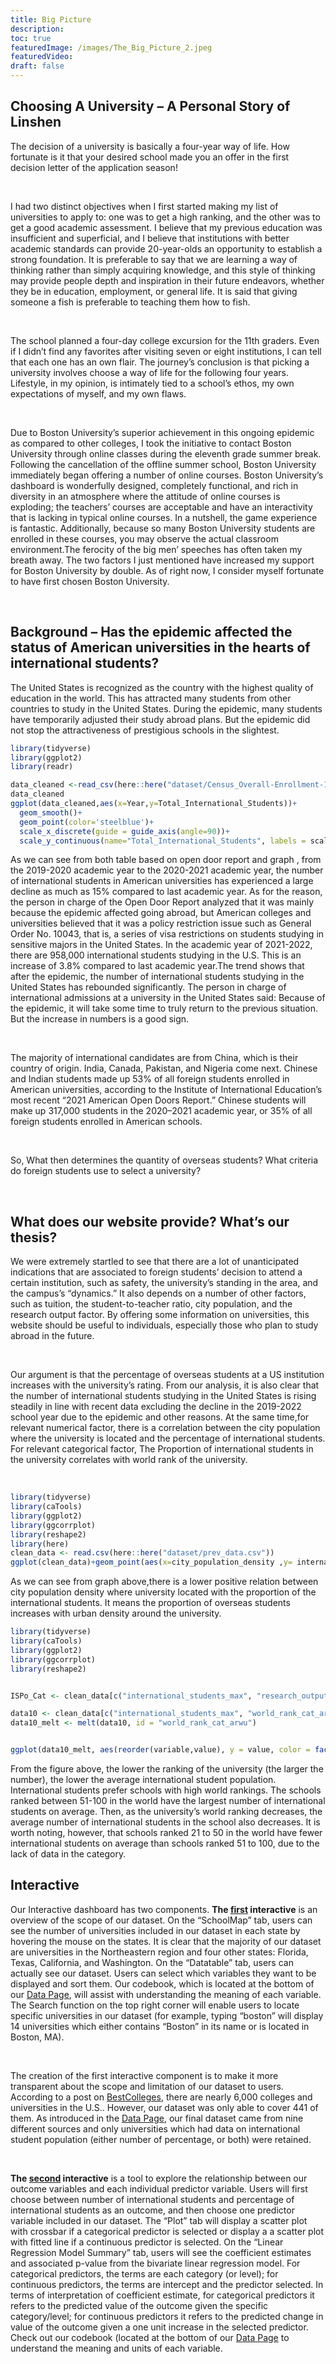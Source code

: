 ```yaml
---
title: Big Picture
description:
toc: true
featuredImage: /images/The_Big_Picture_2.jpeg
featuredVideo:
draft: false
---
```


## Choosing A University -- A Personal Story of Linshen

The decision of a university is basically a four-year way of life. How fortunate is it that your desired school made you an offer in the first decision letter of the application season!

<br>

I had two distinct objectives when I first started making my list of universities to apply to: one was to get a high ranking, and the other was to get a good academic assessment. I believe that my previous education was insufficient and superficial, and I believe that institutions with better academic standards can provide 20-year-olds an opportunity to establish a strong foundation. It is preferable to say that we are learning a way of thinking rather than simply acquiring knowledge, and this style of thinking may provide people depth and inspiration in their future endeavors, whether they be in education, employment, or general life. It is said that giving someone a fish is preferable to teaching them how to fish.

<br>

The school planned a four-day college excursion for the 11th graders. Even if I didn't find any favorites after visiting seven or eight institutions, I can tell that each one has an own flair. The journey's conclusion is that picking a university involves choose a way of life for the following four years. Lifestyle, in my opinion, is intimately tied to a school's ethos, my own expectations of myself, and my own flaws.


<br>

Due to Boston University's superior achievement in this ongoing epidemic as compared to other colleges, I took the initiative to contact Boston University through online classes during the eleventh grade summer break. Following the cancellation of the offline summer school, Boston University immediately began offering a number of online courses. Boston University's dashboard is wonderfully designed, completely functional, and rich in diversity in an atmosphere where the attitude of online courses is exploding; the teachers' courses are acceptable and have an interactivity that is lacking in typical online courses. In a nutshell, the game experience is fantastic. Additionally, because so many Boston University students are enrolled in these courses, you may observe the actual classroom environment.The ferocity of the big men' speeches has often taken my breath away. The two factors I just mentioned have increased my support for Boston University by double. As of right now, I consider myself fortunate to have first chosen Boston University.

<br>


## Background -- Has the epidemic affected the status of American universities in the hearts of international students?

The United States is recognized as the country with the highest quality of education in the world. This has attracted many students from other countries to study in the United States. During the epidemic, many students have temporarily adjusted their study abroad plans. But the epidemic did not stop the attractiveness of prestigious schools in the slightest.

```r
library(tidyverse)
library(ggplot2)
library(readr)

data_cleaned <-read_csv(here::here("dataset/Census_Overall-Enrollment-1949-2021_OD22.CSV"))
data_cleaned
ggplot(data_cleaned,aes(x=Year,y=Total_International_Students))+
  geom_smooth()+
  geom_point(color='steelblue')+
  scale_x_discrete(guide = guide_axis(angle=90))+
  scale_y_continuous(name="Total_International_Students", labels = scales::comma)
```

As we can see from both table based on open door report and graph , from the 2019-2020 academic year to the 2020-2021 academic year, the number of international students in American universities has experienced a large decline as much as 15% compared to last academic year. As for the reason, the person in charge of the Open Door Report analyzed that it was mainly because the epidemic affected going abroad, but American colleges and universities believed that it was a policy restriction issue such as General Order No. 10043, that is, a series of visa restrictions on students studying in sensitive majors in the United States. In the academic year of 2021-2022, there are 958,000 international students studying in the U.S. This is an increase of 3.8% compared to last academic year.The trend shows that after the epidemic, the number of international students studying in the United States has rebounded significantly. The person in charge of international admissions at a university in the United States said: Because of the epidemic, it will take some time to truly return to the previous situation. But the increase in numbers is a good sign.

<br>

The majority of international candidates are from China, which is their country of origin. India, Canada, Pakistan, and Nigeria come next. Chinese and Indian students made up 53% of all foreign students enrolled in American universities, according to the Institute of International Education's most recent "2021 American Open Doors Report." Chinese students will make up 317,000 students in the 2020–2021 academic year, or 35% of all foreign students enrolled in American schools.

<br>

So, What then determines the quantity of overseas students? What criteria do foreign students use to select a university?

<br>


## What does our website provide? What's our thesis?

We were extremely startled to see that there are a lot of unanticipated indications that are associated to foreign students' decision to attend a certain institution, such as safety, the university's standing in the area, and the campus's "dynamics." It also depends on a number of other factors, such as tuition, the student-to-teacher ratio, city population, and the research output factor. By offering some information on universities, this website should be useful to individuals, especially those who plan to study abroad in the future.

<br>

Our argument is that the percentage of overseas students at a US institution increases with the university's rating. From our analysis, it is also clear that the number of international students studying in the United States is rising steadily in line with recent data excluding the decline in the 2019-2022 school year due to the epidemic and other reasons. At the same time,for relevant numerical factor, there is a correlation between the city population where the university is located and the percentage of international students. For relevant categorical factor, The Proportion of international students in the university correlates with world rank of the university.


<br>
```r
library(tidyverse)
library(caTools)
library(ggplot2)
library(ggcorrplot)
library(reshape2)
library(here)
clean_data <- read.csv(here::here("dataset/prev_data.csv"))
ggplot(clean_data)+geom_point(aes(x=city_population_density ,y= international_students_natlib,color='steelblue'))


```


As we can see from graph above,there is a lower positive relation between city population density where university located with the proportion of the international students. It means the proportion of overseas students increases with urban density around the university.


```r
library(tidyverse)
library(caTools)
library(ggplot2)
library(ggcorrplot)
library(reshape2)


ISPo_Cat <- clean_data[c("international_students_max", "research_output_qs","size_qs", "type3_natlib", "type4_carnegie", "world_rank_cat_arwu", "selectivity", "state")] 

data10 <- clean_data[c("international_students_max", "world_rank_cat_arwu")] %>% drop_na()
data10_melt <- melt(data10, id = "world_rank_cat_arwu")


ggplot(data10_melt, aes(reorder(variable,value), y = value, color = factor(world_rank_cat_arwu))) + geom_boxplot() + theme_bw() + theme(axis.text.x=element_blank()) + labs(x = "", y = "ISPo") + scale_color_discrete("world_rank_cat_arwu")

```


From the figure above, the lower the ranking of the university (the larger the number), the lower the average international student population. International students prefer schools with high world rankings. The schools ranked between 51-100 in the world have the largest number of international students on average. Then, as the university's world ranking decreases, the average number of international students in the school also decreases. It is worth noting, however, that schools ranked 21 to 50 in the world have fewer international students on average than schools ranked 51 to 100, due to the lack of data in the category.



## Interactive


Our Interactive dashboard has two components. **The [first](https://d63xhp-zeshi-wu.shinyapps.io/SchoolData/) interactive** is an overview of the scope of our dataset. On the "SchoolMap" tab, users can see the number of universities included in our dataset in each state by hovering the mouse on the states. It is clear that the majority of our dataset are universities in the Northeastern region and four other states: Florida, Texas, California, and Washington. On the "Datatable" tab, users can actually see our dataset. Users can select which variables they want to be displayed and sort them. Our codebook, which is located at the bottom of our [Data Page](https://clever-unicorn-d34bd5.netlify.app/data/), will assist with understanding the meaning of each variable. The Search function on the top right corner will enable users to locate specific universities in our dataset (for example, typing "boston" will display 14 universities which either contains "Boston" in its name or is located in Boston, MA).  

<br>

The creation of the first interactive component is to make it more transparent about the scope and limitation of our dataset to users. According to a post on [BestColleges](https://www.bestcolleges.com/blog/how-many-colleges-in-us/), there are nearly 6,000 colleges and universities in the U.S.. However, our dataset was only able to cover 441 of them. As introduced in the [Data Page](https://clever-unicorn-d34bd5.netlify.app/data/), our final dataset came from nine different sources and only universities which had data on international student population (either number of percentage, or both) were retained. 

<br>

**The [second](https://b6vqbw-yawei-huang.shinyapps.io/FinalProjectApp/) interactive** is a tool to explore the relationship between our outcome variables and each individual predictor variable.  Users will first choose between number of international students and percentage of international students as an outcome, and then choose one predictor variable included in our dataset. The “Plot” tab will display a scatter plot with crossbar if a categorical predictor is selected or display a a scatter plot with fitted line if a continuous predictor is selected. On the “Linear Regression Model Summary” tab, users will see the coefficient estimates and associated p-value from the bivariate linear regression model. For categorical predictors, the terms are each category (or level); for continuous predictors, the terms are intercept and the predictor selected. In terms of interpretation of coefficient estimate, for categorical predictors it refers to the predicted value of the outcome given the specific category/level; for continuous predictors it refers to the predicted change in value of the outcome given a one unit increase in the selected predictor. Check out our codebook (located at the bottom of our [Data Page](https://clever-unicorn-d34bd5.netlify.app/data/) to understand the meaning and units of each variable.









